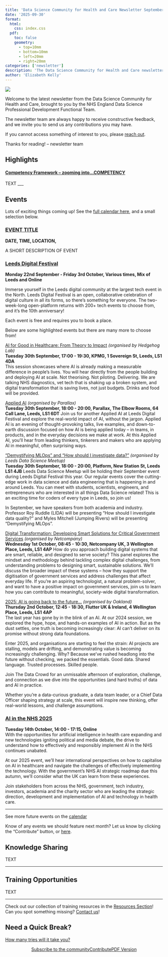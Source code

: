 ```yaml
---
title: 'Data Science Community for Health and Care Newsletter September 2025'
date: '2025-09-30'
format:
  html:
    css: index.css
  pdf:
    toc: false
    geometry: 
      - top=10mm
      - bottom=10mm
      - left=20mm
      - right=20mm
categories: ['newsletter']
description: 'The Data Science Community for Health and Care newsletter for September 2025'
author: 'Elizabeth Kelly'
---
```


![](../../images/banner_sept.png)

Welcome to the latest newsletter from the Data Science Community for Health and Care, brought to you by the NHS England Data Science Professional Development Functional Team. 

The newsletter team are always happy to receive constructive feedback, and we invite you to send us any contributions you may have. 

If you cannot access something of interest to you, please [reach out](https://github.com/nhsengland/datascience-pd-newsletter/issues/new){target="_blank"}. 

Thanks for reading! – newsletter team 

<div class="section-heading">
# Highlights
</div>

#### <u>**Competency Framework** – zooming into...COMPETENCY</u> 

TEXT
___


<div class="section-heading">
# Events
</div>
Lots of exciting things coming up! See the [full calendar here](https://future.nhs.uk/DataAnalytics/view?objectID=861745){target="_blank"}, and a small selection below.



### [EVENT TITLE](event link){target="_blank"}
**DATE, TIME, LOCATION,**

A SHORT DESCRIPTION OF EVENT 

### [Leeds Digital Festival](https://leedsdigitalfestival.org/){target="_blank"}
**Monday 22nd September - Friday 3rd October, Various times, Mix of Leeds and Online**

Immerse yourself in the Leeds digital community at the largest tech event in the North. Leeds Digital Festival is an open, collaborative celebration of digital culture in all its forms, so there’s something for everyone. The two-week-long open-platform returns with 200+ tech events to choose from, and it's the 10th anniversary! 

Each event is free and requires you to book a place. 

Below are some highlighted events but there are many more to choose from!

[AI for Good in Healthcare: From Theory to Impact](https://leedsdigitalfestival.org/events/ai-for-good-in-healthcare-from-theory-to-impact/){target="_blank"} *(organised by Hedgehog Lab)*   
**Tuesday 30th September, 17:00 - 19:30, KPMG, 1 Sovereign St, Leeds, LS1 4DA**  
This session showcases where AI is already making a measurable difference in people’s lives. You will hear directly from the people building and deploying AI at scale. Not theorising. Not piloting. Delivering. We are talking NHS diagnostics, vet tech that is shaking up a broken system, and digital transformation that is saving lives, not just budgets. Drinks and food will be provided. 

[Applied AI](https://leedsdigitalfestival.org/events/applied-ai/){target="_blank"} *(organised by Parallax)*   
**Tuesday 30th September, 18:00 - 20:00, Parallax, The Elbow Rooms, 64 Call Lane, Leeds, LS1 6DT** 
Join us for another Applied AI at Leeds Digital Festival and explore the real-world impact of AI, without the jargon. Applied AI is an evening of thought-provoking talks, live examples, and down-to-earth discussion focused on how AI is being applied today – in teams, in products, and in the everyday decisions we make at work. At this Applied AI, you’ll hear from leading thinkers, tinkerers and makers who are applying AI in meaningful, often surprising ways.

[“Demystifying MLOps” and “How should I investigate data?”](https://leedsdigitalfestival.org/events/demystifying-mlops-and-how-should-i-investigate-data/){target="_blank"} *(organised by Leeds Data Science Meetup)*   
**Tuesday 30th September, 18:00 - 20:00, Platform, New Station St, Leeds LS1 4JB** 
Leeds Data Science Meetup will be holding their September event during Leeds Digital Festival this year. Our regular events cover the cutting-edge work in data science and data engineering that is happening in and around Leeds. You can meet with students, scientists, engineers, and entrepreneurs who are interested in all things Data Science related! This is an exciting time for coders of every type in Leeds, so join us!

In September, we have speakers from both academia and industry. Professor Roy Ruddle (LIDA) will be presenting “How should I investigate data quality?” and Myles Mitchell (Jumping Rivers) will be presenting “Demystifying MLOps”.

[Digital Transformation: Developing Smart Solutions for Critical Government Services ](https://leedsdigitalfestival.org/events/digital-transformation-developing-smart-infrastructures/){target="_blank"} *(organised by Netcompany)*   
**Wednesday 1st October, 08:45 - 10:30, Netcompany UK, 3 Wellington Place, Leeds, LS1 4AP** 
How do you approach building digital systems that are smart, reliable, and designed to serve society? This panel explores the mindset and methodology behind tackling complex digital challenges, from understanding problems to designing smart, sustainable solutions. We’ll discuss the broader impact of these systems – how they support the digitisation of government services and address challenges that affect everyday life. If you’re an aspiring technologist, a natural problem-solver, and want to have a positive impact on government services, join us to learn how you can contribute to meaningful, society-wide digital transformation. 

[2025: AI is going back to the future…](https://leedsdigitalfestival.org/events/2025-ai-is-going-back-to-the-future/){target="_blank"} *(organised by Oakland)*   
**Thursday 2nd October, 12:45 - 18:30, Flutter UK & Ireland, 4 Wellington Place, Leeds, LS1 4AP**  
The last year has gone by in the blink of an AI. At our 2024 session, we explored the hype, hope, and hands-on examples of AI in action. But as the dust settles, one truth is becoming increasingly clear: AI can’t deliver on its promise without strong data foundations.

Enter 2025, and organisations are starting to feel the strain: AI projects are stalling, models are drifting, and demonstrating value is becoming increasingly challenging. Why? Because we’ve rushed headlong into the future without checking, we packed the essentials. Good data. Shared language. Trusted processes. Skilled people.

Join The Data Crowd for an unmissable afternoon of exploration, challenge, and connection as we dive into the opportunities (and hard truths) of data and AI in practice. 

Whether you’re a data-curious graduate, a data team leader, or a Chief Data Officer shaping strategy at scale, this event will inspire new thinking, offer real-world lessons, and challenge assumptions.

### [AI in the NHS 2025](https://www.health.org.uk/events/ai-in-the-nhs-2025){target="_blank"}  
**Tuesday 14th October, 14:00 - 17:15, Online**  
With the opportunities for artificial intelligence in health care expanding and new technologies igniting political and media debate, the drive to understand how to effectively and responsibly implement AI in the NHS continues unabated.  

At our 2025 event, we’ll hear international perspectives on how to capitalise on AI in healthcare and navigate the challenges of effectively implementing the technology. With the government’s NHS AI strategic roadmap due this autumn, we’ll consider what the UK can learn from these experiences.  

Join stakeholders from across the NHS, government, tech industry, investors, academia and the charity sector who are leading the strategic direction, development and implementation of AI and technology in health care. 

___

See more future events on the [calendar](https://future.nhs.uk/DataAnalytics/view?objectID=861745){target="_blank"}

Know of any events we should feature next month? Let us know by clicking the "Contribute" button, or [here](https://github.com/nhsengland/datascience-pd-newsletter/issues/new?assignees=&labels=&projects=&template=suggest-some-newsletter-content-.md&title=){target="_blank"}.

<div class="section-heading">
# Knowledge Sharing
</div>

TEXT

___


<div class="section-heading">
# Training Opportunities
</div>

TEXT

___

Check out our collection of training resources in the [Resources Section](https://future.nhs.uk/DataAnalytics/view?objectID=861745){target="_blank"}! Can you spot something missing? [Contact us](mailto:datascience@nhs.net)!

<div class="section-heading">
# Need a Quick Break?
</div>

[How many tries will it take you?](https://mywordle.strivemath.com/?word=biqcj){target="_blank"}



<div style="text-align: center;">

[Subscribe to the community](https://forms.office.com/pages/responsepage.aspx?id=slTDN7CF9UeyIge0jXdO48pr_29hyJFKpCZ7SYYvjeFUNUVPMUk0STlDRlJMNklIWEI3V0NZVTZXVS4u&route=shorturl){.btn-action-primary .btn-action .btn .btn-success .btn-lg role="button"}[Contribute](https://github.com/nhsengland/datascience-pd-newsletter/issues/new?assignees=&labels=&projects=&template=suggest-some-newsletter-content-.md&title=){.btn-action-primary .btn-action .btn .btn-info .btn-lg role="button" target="_blank"}[PDF Version](./newsletter.pdf){.btn-action-primary .btn-action .btn .btn-info .btn-lg role="button" target="_blank"}
</div>

